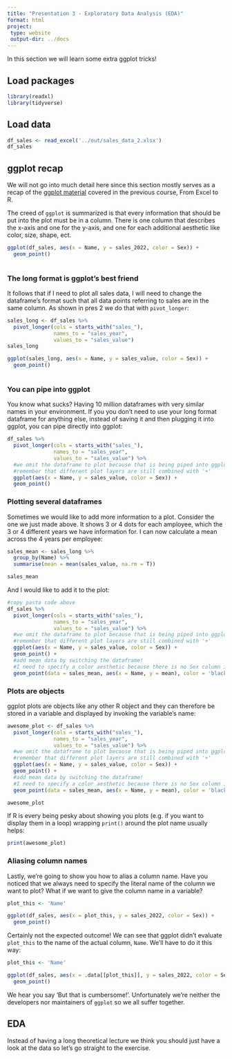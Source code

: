```yaml
---
title: "Presentation 3 - Exploratory Data Analysis (EDA)"
format: html
project:
 type: website
 output-dir: ../docs
---
```


In this section we will learn some extra ggplot tricks! 

## Load packages
```r
library(readxl)
library(tidyverse)
```

## Load data
```r
df_sales <- read_excel('../out/sales_data_2.xlsx')
df_sales
```

## ggplot recap

We will not go into much detail here since this section mostly serves as a recap of the [ggplot material](https://center-for-health-data-science.github.io/FromExceltoR/Presentations/presentation3.html) covered in the previous course, From Excel to R. 

The creed of `ggplot` is summarized is that every information that should be put into the plot must be in a column. There is one column that describes the x-axis and one for the y-axis, and one for each additional aesthetic like color, size, shape, ect. 


```r
ggplot(df_sales, aes(x = Name, y = sales_2022, color = Sex)) +
  geom_point()
  
```

### The long format is ggplot's best friend

It follows that if I need to plot all sales data, I will need to change the dataframe's format such that all data points referring to sales are in the same column. As shown in pres 2 we do that with `pivot_longer`:

```r
sales_long <- df_sales %>%
  pivot_longer(cols = starts_with("sales_"),
               names_to = "sales_year",
               values_to = "sales_value")
sales_long
```

```r
ggplot(sales_long, aes(x = Name, y = sales_value, color = Sex)) +
  geom_point()
  
```

### You can pipe into ggplot

You know what sucks? Having 10 million dataframes with very similar names in your environment. If you you don't need to use your long format dataframe for anything else, instead of saving it and then plugging it into ggplot, you can pipe directly into ggplot:

```r
df_sales %>%
  pivot_longer(cols = starts_with("sales_"),
               names_to = "sales_year",
               values_to = "sales_value") %>%
  #we omit the dataframe to plot because that is being piped into ggplot
  #remember that different plot layers are still combined with '+'
  ggplot(aes(x = Name, y = sales_value, color = Sex)) +
  geom_point()
```

### Plotting several dataframes

Sometimes we would like to add more information to a plot. Consider the one we just made above. It shows 3 or 4 dots for each amployee, which the 3 or 4 different years we have information for. I can now calculate a mean across the 4 years per employee:

```r
sales_mean <- sales_long %>%
  group_by(Name) %>%
  summarise(mean = mean(sales_value, na.rm = T))

sales_mean
```
And I would like to add it to the plot:

```r

#copy pasta code above
df_sales %>%
  pivot_longer(cols = starts_with("sales_"),
               names_to = "sales_year",
               values_to = "sales_value") %>%
  #we omit the dataframe to plot because that is being piped into ggplot
  #remember that different plot layers are still combined with '+'
  ggplot(aes(x = Name, y = sales_value, color = Sex)) +
  geom_point() +
  #add mean data by switching the dataframe!
  #I need to specify a color aesthetic because there is no Sex column in sales_mean
  geom_point(data = sales_mean, aes(x = Name, y = mean), color = 'black')


```

### Plots are objects

ggplot plots are objects like any other R object and they can therefore be stored in a variable and displayed by invoking the variable's name:

```r
awesome_plot <- df_sales %>%
  pivot_longer(cols = starts_with("sales_"),
               names_to = "sales_year",
               values_to = "sales_value") %>%
  #we omit the dataframe to plot because that is being piped into ggplot
  #remember that different plot layers are still combined with '+'
  ggplot(aes(x = Name, y = sales_value, color = Sex)) +
  geom_point() +
  #add mean data by switching the dataframe!
  #I need to specify a color aesthetic because there is no Sex column in sales_mean
  geom_point(data = sales_mean, aes(x = Name, y = mean), color = 'black')

awesome_plot

```


If R is every being pesky about showing you plots (e.g. if you want to display them in a loop) wrapping `print()` around the plot name usually helps:

```r
print(awesome_plot)
```



### Aliasing column names

Lastly, we're going to show you how to alias a column name. Have you noticed that we always need to specify the literal name of the column we want to plot? What if we want to give the column name in a variable?

```r
plot_this <- 'Name'

ggplot(df_sales, aes(x = plot_this, y = sales_2022, color = Sex)) +
  geom_point()

```

Certainly not the expected outcome! We can see that ggplot didn't evaluate `plot_this` to the name of the actual column, `Name`. We'll have to do it this way:

```r
plot_this <- 'Name'

ggplot(df_sales, aes(x = .data[[plot_this]], y = sales_2022, color = Sex)) +
  geom_point()
```

We hear you say 'But that is cumbersome!'. Unfortunately we're neither the developers nor maintainers of `ggplot` so we all suffer together.

## EDA

Instead of having a long theoretical lecture we think you should just have a look at the data so let's go straight to the exercise.

